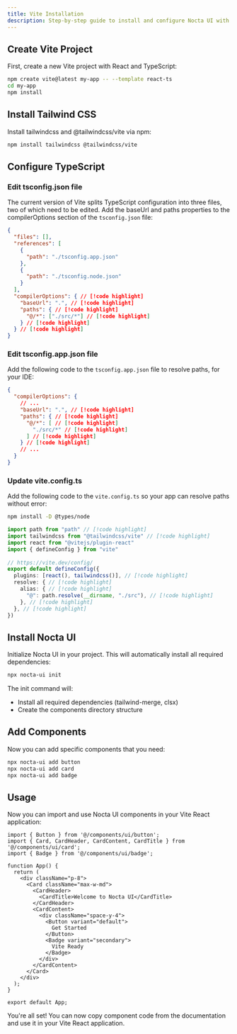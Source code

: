 ```yaml
---
title: Vite Installation
description: Step-by-step guide to install and configure Nocta UI with Vite and React
---
```


## Create Vite Project

First, create a new Vite project with React and TypeScript:

```bash lineNumbers title="Terminal"
npm create vite@latest my-app -- --template react-ts
cd my-app
npm install
```

## Install Tailwind CSS

Install tailwindcss and @tailwindcss/vite via npm:

```bash lineNumbers title="Terminal"
npm install tailwindcss @tailwindcss/vite
```

## Configure TypeScript

### Edit tsconfig.json file

The current version of Vite splits TypeScript configuration into three files, two of which need to be edited. Add the baseUrl and paths properties to the compilerOptions section of the `tsconfig.json` file:

```json lineNumbers title="tsconfig.json"
{
  "files": [],
  "references": [
    {
      "path": "./tsconfig.app.json"
    },
    {
      "path": "./tsconfig.node.json"
    }
  ],
  "compilerOptions": { // [!code highlight]
    "baseUrl": ".", // [!code highlight]
    "paths": { // [!code highlight]
      "@/*": ["./src/*"] // [!code highlight]
    } // [!code highlight]
  } // [!code highlight]
}
```

### Edit tsconfig.app.json file

Add the following code to the `tsconfig.app.json` file to resolve paths, for your IDE:

```json lineNumbers title="tsconfig.app.json"
{
  "compilerOptions": {
    // ...
    "baseUrl": ".", // [!code highlight]
    "paths": { // [!code highlight]
      "@/*": [ // [!code highlight]
        "./src/*" // [!code highlight]
      ] // [!code highlight]
    } // [!code highlight]
    // ...
  }
}
```

### Update vite.config.ts

Add the following code to the `vite.config.ts` so your app can resolve paths without error:

```bash lineNumbers title="Terminal"
npm install -D @types/node
```

```ts lineNumbers title="vite.config.ts"
import path from "path" // [!code highlight]
import tailwindcss from "@tailwindcss/vite" // [!code highlight]
import react from "@vitejs/plugin-react"
import { defineConfig } from "vite"
 
// https://vite.dev/config/
export default defineConfig({
  plugins: [react(), tailwindcss()], // [!code highlight]
  resolve: { // [!code highlight]
    alias: { // [!code highlight]
      "@": path.resolve(__dirname, "./src"), // [!code highlight]
    }, // [!code highlight]
  }, // [!code highlight]
})
```

## Install Nocta UI

Initialize Nocta UI in your project. This will automatically install all required dependencies:

```bash lineNumbers title="Terminal"
npx nocta-ui init
```

The init command will:
- Install all required dependencies (tailwind-merge, clsx)
- Create the components directory structure

## Add Components

Now you can add specific components that you need:

```bash lineNumbers title="Terminal"
npx nocta-ui add button
npx nocta-ui add card
npx nocta-ui add badge
```

## Usage

Now you can import and use Nocta UI components in your Vite React application:

```tsx lineNumbers title="src/App.tsx"
import { Button } from '@/components/ui/button';
import { Card, CardHeader, CardContent, CardTitle } from '@/components/ui/card';
import { Badge } from '@/components/ui/badge';

function App() {
  return (
    <div className="p-8">
      <Card className="max-w-md">
        <CardHeader>
          <CardTitle>Welcome to Nocta UI</CardTitle>
        </CardHeader>
        <CardContent>
          <div className="space-y-4">
            <Button variant="default">
              Get Started
            </Button>
            <Badge variant="secondary">
              Vite Ready
            </Badge>
          </div>
        </CardContent>
      </Card>
    </div>
  );
}

export default App;
```

You're all set! You can now copy component code from the documentation and use it in your Vite React application.
